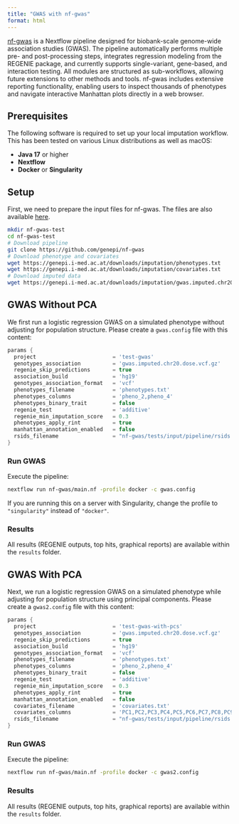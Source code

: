 ```yaml
---
title: "GWAS with nf-gwas"
format: html
---
```


[nf-gwas](https://github.com/genepi/nf-gwas) is a Nextflow pipeline designed for biobank-scale genome-wide association studies (GWAS). The pipeline automatically performs multiple pre- and post-processing steps, integrates regression modeling from the REGENIE package, and currently supports single-variant, gene-based, and interaction testing. All modules are structured as sub-workflows, allowing future extensions to other methods and tools. nf-gwas includes extensive reporting functionality, enabling users to inspect thousands of phenotypes and navigate interactive Manhattan plots directly in a web browser.

## Prerequisites
The following software is required to set up your local imputation workflow. This has been tested on various Linux distributions as well as macOS:

* **Java 17** or higher  
* **Nextflow**  
* **Docker** or **Singularity**

## Setup

First, we need to prepare the input files for nf-gwas. The files are also available [here](/data.html).

```bash
mkdir nf-gwas-test
cd nf-gwas-test
# Download pipeline
git clone https://github.com/genepi/nf-gwas
# Download phenotype and covariates
wget https://genepi.i-med.ac.at/downloads/imputation/phenotypes.txt
wget https://genepi.i-med.ac.at/downloads/imputation/covariates.txt
# Download imputed data
wget https://genepi.i-med.ac.at/downloads/imputation/gwas.imputed.chr20.dose.vcf.gz
```

## GWAS Without PCA

We first run a logistic regression GWAS on a simulated phenotype without adjusting for population structure. Please create a `gwas.config` file with this content:

```groovy
params {
  project                        = 'test-gwas'
  genotypes_association          = 'gwas.imputed.chr20.dose.vcf.gz'
  regenie_skip_predictions       = true
  association_build              = 'hg19'
  genotypes_association_format   = 'vcf'
  phenotypes_filename            = 'phenotypes.txt'
  phenotypes_columns             = 'pheno_2,pheno_4'
  phenotypes_binary_trait        = false
  regenie_test                   = 'additive'
  regenie_min_imputation_score   = 0.3
  phenotypes_apply_rint          = true
  manhattan_annotation_enabled   = false
  rsids_filename                 = "nf-gwas/tests/input/pipeline/rsids.tsv.gz"
}
```

### Run GWAS

Execute the pipeline:

```bash
nextflow run nf-gwas/main.nf -profile docker -c gwas.config
```

::: {.callout-note}
If you are running this on a server with Singularity, change the profile to `"singularity"` instead of `"docker"`.
:::

### Results

All results (REGENIE outputs, top hits, graphical reports) are available within the `results` folder.

## GWAS With PCA

Next, we run a logistic regression GWAS on a simulated phenotype while adjusting for population structure using principal components. Please create a `gwas2.config` file with this content:

```groovy
params {
  project                        = 'test-gwas-with-pcs'
  genotypes_association          = 'gwas.imputed.chr20.dose.vcf.gz'
  regenie_skip_predictions       = true
  association_build              = 'hg19'
  genotypes_association_format   = 'vcf'
  phenotypes_filename            = 'phenotypes.txt'
  phenotypes_columns             = 'pheno_2,pheno_4'
  phenotypes_binary_trait        = false
  regenie_test                   = 'additive'
  regenie_min_imputation_score   = 0.3
  phenotypes_apply_rint          = true
  manhattan_annotation_enabled   = false
  covariates_filename            = 'covariates.txt'
  covariates_columns             = 'PC1,PC2,PC3,PC4,PC5,PC6,PC7,PC8,PC9,PC10'
  rsids_filename                 = "nf-gwas/tests/input/pipeline/rsids.tsv.gz"
}
```

### Run GWAS

Execute the pipeline:

```bash
nextflow run nf-gwas/main.nf -profile docker -c gwas2.config
```

### Results

All results (REGENIE outputs, top hits, graphical reports) are available within the `results` folder.
